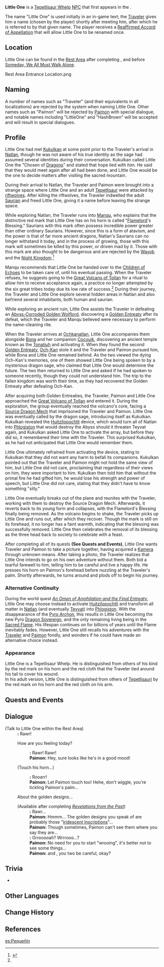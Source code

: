 {{Character Infobox
|type             = NPC
|image            = <gallery>
NPC Little One.png|Whelp
NPC Little One (Adult version).png|Adult
</gallery>
|realname         = Player-chosen
|deceased         = <!-- Past (for deceased prior to events of the game) or free response -->
|element          = Geo
|region           = Natlan
|location         = 
|affiliation      = 
|group            = Tepetlisaurus
|group2           = Saurians
|title            = Chosen of Dragons
|titleRef         = <ref>{{Ref/Quest|Moment of Awakening}}</ref>
|title2           = Pyro Dragon Sovereign
|titleNote2       = Alternate continuity
|titleRef2        =<ref name=AOoAatFE>{{Ref/Quest|An Omen of Annihilation and the Final Entreaty}}</ref>

|ancestry         = Saurian
|ancestry2        = Xiuhcoatl
|ancestryRef2     = <ref name=AOoAatFE />
|father           = 
|mother           = 
|spouse           = 
|sibling          = 
|child            = 
|relative         = 

|voiceEN          = 
|voiceCN          = 
|voiceJP          = 
|voiceKR          = 
}}
'''Little One''' is a [[Tepetlisaur Whelp]] [[NPC]] that first appears in the {{Quest|Lost in the Woods}}.

The name "Little One" is used initially in an in-game text; the [[Traveler]] gives him a name (chosen by the player) shortly after meeting him, after which he is referred to by that given name. The player receives a [[Reaffirmed Accord of Appellation]] that will allow Little One to be renamed once.

==Location==
Little One can be found in the [[Rest Area]] after completing {{Quest|Gifts and Gifts in Return}}, and before [[Someday, We All Must Walk Alone]].
<gallery>
Rest Area Entrance Location.png
</gallery>

==Naming==
{{Main|Lost in the Woods#Gameplay Notes}}

A number of names such as "Traveler" (and their equivalents in all localizations) are rejected by the system when naming Little One. Other names such as "Paimon" will be rejected by [[Paimon]] with special dialogue, and notable names including "LittleOne" and "HashBrown" will be accepted and will result in special dialogues.

==Profile==
Little One had met [[Kukulkan]] at some point prior to the Traveler's arrival in [[Natlan]], though he was not aware of his true identity as the sage had assumed several identities during their conversation. Kukulkan called Little One the "Chosen of [[Dragon]]s" and stated that hope lied with him. He said that they would meet again after all had been done, and Little One would be the one to decide matters after visiting the sacred mountain.

During their arrival to Natlan, the Traveler and Paimon were brought into a strange space where Little One and an adult [[Tepetlisaur]] were attacked by [[riftwolves]]. After killing the riftwolves, the Traveler indwelled the adult [[Saurian]] and freed Little One, giving it a name before leaving the strange space.

While exploring Natlan, the Traveler runs into [[Manqu]], who explains that the distinctive red mark that Little One has on his horn is called "[[Flamelord]]'s Blessing." Saurians with this mark often possess incredible power greater than other ordinary Saurians. However, since this is a form of atavism, and the power is that of far more ancient dragons, Natlan's Saurians can no longer withstand it today, and in the process of growing, those with this mark will sometimes be killed by this power, or driven mad by it. Those with this mark are also thought to be dangerous and are rejected by the [[Wayob]] and the [[Night Kingdom]].<ref name="Manqu">{{Ref/NPC|Manqu}}</ref> 

Manqu recommends that Little One be handed over to the [[Children of Echoes]] to be taken care of, until his eventual passing. When the Traveler refuses, he suggests going to the [[Great Volcano of Tollan]] for a ritual to allow him to receive acceptance again, a practice no longer attempted by the six great tribes today due its low rate of success.<ref name="Manqu"/> During their journey, the Traveler and Little One explore several hidden areas in Natlan and also befriend several inhabitants, both human and saurian.

While exploring an ancient ruin, Little One assists the Traveler in defeating an [[Abyss-Corroded Golden Wolflord]], discovering a [[Golden Entreaty (Revelations from the Past)|Golden Entreaty]] after its defeat, which the Traveler and Manqu believed were necessary to perform the name-cleaning rite.

When the Traveler arrives at [[Ochkanatlan]], Little One accompanies them alongside [[Bona]] and her companion [[Cocouik]], discovering an ancient temple known as the [[Tonatiuh]] and activating it. When they found the second [[Golden Entreaty (Moment of Awakening)|Golden Entreaty]], [[Och-Kan]] stole it and the Traveler and Paimon pursued him, while Bona and Little One remained behind. As the two viewed the dying Och-Kan's memories, one of them showed Little One being spoken to by a mysterious dragon sage, who claimed that Little One would determine the future. The two then returned to Little One and asked if he had spoken to someone recently, though they could not understand him. The trip to the fallen kingdom was worth their time, as they had recovered the Golden Entreaty after defeating Och-Kan.

After acquiring both Golden Entreaties, the Traveler, Paimon and Little One approached the [[Great Volcano of Tollan]] and entered it. During the exploration, the group eventually reached the volcano's core, facing a [[Primeval Source Dragon Mech|Source Dragon Mech]] that imprisoned the Traveler and Paimon. Little One was eventually called by the dragon sage, introducing itself as Kukulkan. Kukulkan revealed the [[Huitzilopochtli]] device, which would turn all of Natlan into [[Phlogiston]] that would destroy the Abyss should it threaten Teyvat again, and Kukulkan asked Little One to activate the array, but before they did so, it remembered their time with the Traveler. This surprised Kukulkan, as he had not anticipated that Little One would remember them.

Little One ultimately refrained from activating the device, stating to Kukulkan that they did not want any harm to befall its companions. Kukulkan pointed out that the Traveler and Paimon might not hold the same view of him, but Little One did not care, proclaiming that regardless of their views on him, they were important to him. Kukulkan then told him that without the primal fire he had gifted him, he would lose his strength and power of speech, but Little One did not care, stating that they didn't have to know something "silly."

Little One eventually breaks out of the plane and reunites with the Traveler, working with them to destroy the Source Dragon Mech. Afterwards, it reverts back to its young form and collapses, with the Flamelord's Blessing finally being removed. As the volcano begins to shake, the Traveler picks up Little One and runs out, after which they recover. Though the mark is still on its forehead, it no longer has a faint warmth, indicating that the blessing was successfully removed. Little One then celebrates the removal of its blessing as the three head back to society to celebrate with a feast.

After completing all of its quests '''(See Quests and Events)''', Little One wants Traveler and Paimon to take a picture together, having acquired a [[Kamera]] through unknown means. After taking a photo, the Traveler realizes that Little One intends to go on his own adventure without them. Both bid a tearful farewell to him, telling him to be careful and live a happy life. He presses his horn on Paimon's forehead before nuzzling at the Traveler's palm. Shortly afterwards, he turns around and plods off to begin his journey.

===Alternative Continuity===
During the world quest ''[[An Omen of Annihilation and the Final Entreaty]]'', Little One may choose instead to activate [[Huitzilopochtli]] and transform all matter in [[Natlan]] (and eventually [[Teyvat]]) into [[Phlogiston]]. With the disappearance of the [[Pyro Archon]], this results in Little One becoming the new Pyro [[Dragon Sovereign]], and the only remaining living being in the [[Sacred Flame]]. His lifespan continues on for billions of years until the Flame inevitably fades. However, Little One still recalls his adventures with the [[Traveler]] and [[Paimon]] fondly, and wonders if he could have made an alternative choice instead.

===Appearance===
Little One is a Tepetlisaur Whelp. He is distinguished from others of his kind by the red mark on his horn and the red cloth that the Traveler tied around his tail to cover his wound.<br>
In his adult version, Little One is distinguished from others of [[Tepetlisauri]] by the red mark on his horn and the red cloth on his arm.

==Quests and Events==
{{Quests and Events}}
<!--
==Idle Quotes==
{{Dialogue Start}}
: {{DIcon|Idle}} {{Tx}}
:: {{A|VO {{subst:#titleparts:{{subst:PAGENAME}}}} 01.ogg}} "{{Tx}}"
{{Dialogue End}}
-->
==Dialogue==
{{Dialogue Start}}
;(Talk to Little One within the Rest Area)
:'''{{Little One}}:''' Rawr!
:{{DIcon}} How are you feeling today?
::'''{{Little One}}:''' Rawr! Rawr!
::'''Paimon:''' Hey, {{Little One}} sure looks like he's in a good mood!
:{{DIcon}} (Touch his horn...)
::'''{{Little One}}:''' Rooarr!
::'''Paimon:''' Let Paimon touch too! Hehe, don't wiggle, you're tickling Paimon's palm...
:{{DIcon}} About the golden designs...
:;(Available after completing ''[[Revelations from the Past]]'') {{Verify}}
::'''{{Little One}}:''' Rawr...
::'''Paimon:''' Hmmm... The golden designs you speak of are probably those "[[Iridescent Inscription]]s"...
::'''Paimon:''' Though sometimes, Paimon can't see them where you say they are...
::'''{{Little One}}:''' Grrooooah? Wrrrooo...?
::'''Paimon:''' No need for you to start "wrooing", it's better not to see some things...
::'''Paimon:''' {{Little One}} and {{Traveler}}, you two be careful, okay?
{{Dialogue End}}
<!--
==Event Dialogue==
===Event Name===
{{Dialogue Start}}
:'''{{subst:#titleparts:{{subst:PAGENAME}}}}:'''
{{Dialogue End}}
-->
==Trivia==
* {{Furnishing Mentions}}

==Other Languages==
{{Other Languages|default_hidden=1
|en       = Little One
|zhs      = 小家伙
|zhs_rm   = Xiǎo Jiāhuo
|zht      = 小傢伙
|zht_rm   = Xiǎo Jiāhuo
|ja       = ちび
|ja_rm    = Chibi
|ko       = 꼬마 용
|es       = Pequeñín
|fr       = P'tit gaillard
|ru       = Малыш
|th       = ตัวเล็ก
|vi       = Đồng Hành Nhỏ
|de       = Kleiner
|id       = Si Kecil
|pt       = Pequenino
|tr       = Ufaklık
|it       = Piccolino
}}

==Change History==
{{Change History|5.0}}

==References==
{{Reflist}}

[[es:Pequeñín]]